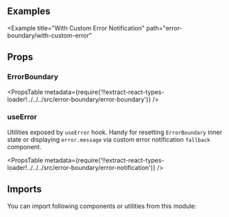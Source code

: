 


<Layout title="Error Boundary" description="🚧 This page is under construction">

## Examples

<Example title="Basic Usage" path="error-boundary/basic-usage">
  <BasicUsage />
</Example>

<Example
  title="With Custom Error Notification"
  path="error-boundary/with-custom-error"
>
  <WithCustomError />
</Example>

## Props

### ErrorBoundary

<PropsTable
  metadata={require('!!extract-react-types-loader!../../../src/error-boundary/error-boundary')}
/>

### useError

Utilities exposed by `useError` hook. Handy for resetting `ErrorBoundary` inner state or displaying `error.message` via custom error notification `fallback` component.

<PropsTable
  metadata={require('!!extract-react-types-loader!../../../src/error-boundary/error-notification')}
/>

## Imports

You can import following components or utilities from this module:

<Imports
  module={ErrorBoundaryExports}
  path="@datacamp/waffles/error-boundary"
/>

</Layout>
